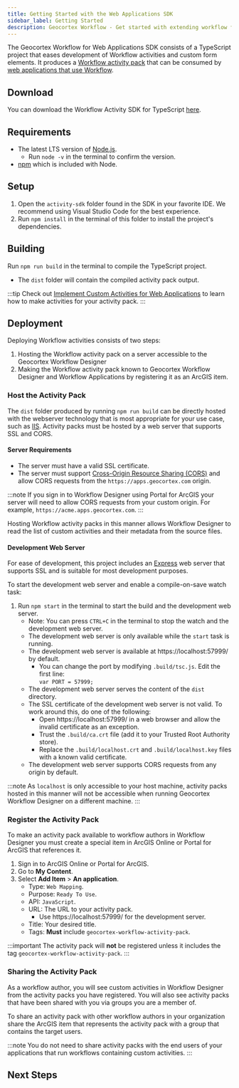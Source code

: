 ```yaml
---
title: Getting Started with the Web Applications SDK
sidebar_label: Getting Started
description: Geocortex Workflow - Get started with extending workflow for web applications
---
```



The Geocortex Workflow for Web Applications SDK consists of a TypeScript project that eases development of Workflow activities and custom form elements. It produces a [Workflow activity pack](concepts-key-concepts.mdx#activity-packs) that can be consumed by [web applications that use Workflow](concepts-key-concepts.mdx#geocortex-workflow-hosts).

## Download

You can download the Workflow Activity SDK for TypeScript [here](https://apps.geocortex.com/workflow/latest/activity-sdk.zip).

## Requirements

-   The latest LTS version of [Node.js](https://nodejs.org/en/).
    -   Run `node -v` in the terminal to confirm the version.
-   [npm](https://www.npmjs.com/get-npm) which is included with Node.

## Setup

1. Open the `activity-sdk` folder found in the SDK in your favorite IDE. We recommend using Visual Studio Code for the best experience.
1. Run `npm install` in the terminal of this folder to install the project's dependencies.

## Building

Run `npm run build` in the terminal to compile the TypeScript project.

-   The `dist` folder will contain the compiled activity pack output.

:::tip
Check out [Implement Custom Activities for Web Applications](usecases-web-implement-custom-activity.mdx) to learn how to make activities for your activity pack.
:::

## Deployment

Deploying Workflow activities consists of two steps:

1. Hosting the Workflow activity pack on a server accessible to the Geocortex Workflow Designer
2. Making the Workflow activity pack known to Geocortex Workflow Designer and Workflow Applications by registering it as an ArcGIS item.

### Host the Activity Pack

The `dist` folder produced by running `npm run build` can be directly hosted with the webserver technology that is most appropriate for your use case, such as [IIS](https://www.iis.net/).
Activity packs must be hosted by a web server that supports SSL and CORS.

#### Server Requirements

-   The server must have a valid SSL certificate.
-   The server must support [Cross-Origin Resource Sharing (CORS)](https://en.wikipedia.org/wiki/Cross-origin_resource_sharing) and allow CORS requests from the `https://apps.geocortex.com` origin.

:::note
If you sign in to Workflow Designer using Portal for ArcGIS your server will need to allow CORS requests from your custom origin. For example, `https://acme.apps.geocortex.com`.
:::

Hosting Workflow activity packs in this manner allows Workflow Designer to read the list of custom activities and their metadata from the source files.

#### Development Web Server

For ease of development, this project includes an [Express](https://www.npmjs.com/package/express) web server that supports SSL and is suitable for most development purposes.

To start the development web server and enable a compile-on-save watch task:

1. Run `npm start` in the terminal to start the build and the development web server.
    - Note: You can press `CTRL+C` in the terminal to stop the watch and the development web server.
    - The development web server is only available while the `start` task is running.
    - The development web server is available at https://localhost:57999/ by default.
        - You can change the port by modifying `.build/tsc.js`. Edit the first line:  
          `var PORT = 57999;`
    - The development web server serves the content of the `dist` directory.
    - The SSL certificate of the development web server is not valid. To work around this, do one of the following:
        - Open https://localhost:57999/ in a web browser and allow the invalid certificate as an exception.
        - Trust the `.build/ca.crt` file (add it to your Trusted Root Authority store).
        - Replace the `.build/localhost.crt` and `.build/localhost.key` files with a known valid certificate.
    - The development web server supports CORS requests from any origin by default.

:::note
As `localhost` is only accessible to your host machine, activity packs hosted in this manner will not be accessible when running Geocortex Workflow Designer on a different machine.
:::

### Register the Activity Pack

To make an activity pack available to workflow authors in Workflow Designer you must create a special item in ArcGIS Online or Portal for ArcGIS that references it.

1. Sign in to ArcGIS Online or Portal for ArcGIS.
1. Go to **My Content**.
1. Select **Add Item** > **An application**.
    - Type: `Web Mapping`.
    - Purpose: `Ready To Use`.
    - API: `JavaScript`.
    - URL: The URL to your activity pack.
        - Use https://localhost:57999/ for the development server.
    - Title: Your desired title.
    - Tags: **Must** include `geocortex-workflow-activity-pack`.

:::important
The activity pack will **not** be registered unless it includes the tag `geocortex-workflow-activity-pack`.
:::

### Sharing the Activity Pack

As a workflow author, you will see custom activities in Workflow Designer from the activity packs you have registered. You will also see activity packs that have been shared with you via groups you are a member of.

To share an activity pack with other workflow authors in your organization share the ArcGIS item that represents the activity pack with a group that contains the target users.

:::note
You do not need to share activity packs with the end users of your applications that run workflows containing custom activities.
:::

## Next Steps

<UseCaseContainer>
    <UseCaseCard
        title="Implement a Custom Activity"
        description="Implement a custom activity for web applications"
        link="usecases-web-implement-custom-activity"
    />
    <UseCaseCard
        title="Implement a Custom Form Element"
        description="Implement a custom form element for web applications"
        link="usecases-web-implement-custom-form-elements"
    />
    <UseCaseCard
        title="Reference a Third Party Library"
        description="Reference a third party library in web applications"
        link="usecases-web-reference-third-party-library"
    />
    <UseCaseCard
        title="Integrate the ArcGIS API for JavaScript into custom activities"
        description="Integrate the ArcGIS API for JavaScript into custom code"
        link="sdk-web-integrating-the-arcgis-api"
    />
</UseCaseContainer>
